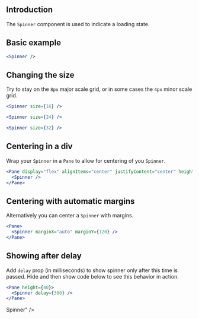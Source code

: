 ## Introduction

The `Spinner` component is used to indicate a loading state.

## Basic example

```jsx
<Spinner />
```

## Changing the size

Try to stay on the `8px` major scale grid, or in some cases the `4px` minor scale grid.

```jsx
<Spinner size={16} />
```

```jsx
<Spinner size={24} />
```

```jsx
<Spinner size={32} />
```

## Centering in a div

Wrap your `Spinner` in a `Pane` to allow for centering of you `Spinner`.

```jsx
<Pane display="flex" alignItems="center" justifyContent="center" height={400}>
  <Spinner />
</Pane>
```

## Centering with automatic margins

Alternatively you can center a `Spinner` with margins.

```jsx
<Pane>
  <Spinner marginX="auto" marginY={120} />
</Pane>
```

## Showing after delay

Add `delay` prop (in milliseconds) to show spinner only after this time is passed.
Hide and then show code below to see this behavior in action.

```jsx
<Pane height={40}>
  <Spinner delay={300} />
</Pane>
```

Spinner" />
